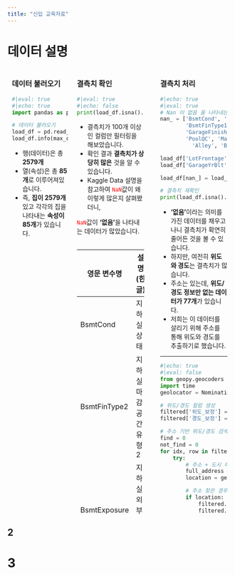 ```yaml
---
title: "신입 교육자료"
---
```


# 데이터 설명

<div style="max-height: 1000px !important; width:100% !important; display: flex !important; justify-content: space-around !important; flex-direction: row !important;">

<div style="overflow-y:auto; width:25%; height:100%;">
<h3>데이터 불러오기</h3>

```python
#|eval: true
#|echo: true
import pandas as pd

# 데이터 불러오기
load_df = pd.read_csv('../kaggle/ames.csv')
load_df.info(max_cols=0)
```

- 행(데이터)은 총 **2579개**
- 열(속성)은 총 **85개**로 이루어져있습니다.
- 즉, **집이 2579개** 있고 각각의 집을 나타내는 **속성이 85개**가 있습니다.

</div>

<div style="overflow:auto; width:30%; max-height:100%;">

<h3>결측치 확인</h3>

```python
#|eval: true
#|echo: false
print(load_df.isna().sum()[load_df.isna().sum() > 100])

```

- 결측치가 100개 이상인 컬럼만 필터링을 해보았습니다.
- 확인 결과 <strong>결측치가 상당히 많은</strong> 것을 알 수 있습니다.
- Kaggle Data 설명을 참고하여 <code style="color:red;">NaN</code>값이 왜이렇게 많은지 살펴봤더니, 


<p style="margin-bottom: 2rem;"><code style="color:red;">NaN</code>값이 **'없음'**을 나타내는 데이터가 많았습니다.</p>

| 영문 변수명        | 설명 (한글)             |
|-------------------|--------------------------|
| BsmtCond          | 지하실 상태              |
| BsmtFinType2      | 지하실 마감 공간 유형 2  |
| BsmtExposure      | 지하실 외부 노출 여부    |
| BsmtFinType1      | 지하실 마감 공간 유형 1  |
| FireplaceQu       | 벽난로 품질              |
| GarageType        | 차고 타입                |
| GarageFinish      | 차고 마감 상태           |
| GarageQual        | 차고 품질                |
| GarageCond        | 차고 상태                |
| PoolQC            | 수영장 품질              |
| MasVnrType        | 벽돌 베니어 유형         |
| Fence             | 울타리 품질              |
| MiscFeature       | 기타 부대시설            |
| Alley             | 골목 포장 상태           |
| BsmtQual          | 지하실 품질              |

- 위 표에 들어있는 데이터는 <code style="color:red;">NaN</code> 값이 **'없음'** 을 나타냅니다.
- 그래서, 저희는 해당 데이터를 결측치로 인식하지 않고 **'없다'라는 의미를 명확히** 하고자 했습니다.

<br>

<hr>

- 또한, 리모델링 연도가 건축 연도보다 빠른 경우가 있습니다.

```python
#| echo: true
#| eval: false
# 리모델링 연도가 지어진 연도보다 빠른 경우 결측치로 판단
df[df['YearRemodAdd'] < df['YearBuilt']] # 1개
```

- 저희는 해당 데이터를 정확하지 않다고 판단하여 제거했습니다.


</div>


<div style="overflow-y:auto; width:30%; max-height:100%; padding-left: 1rem;">
<h3>결측치 처리</h3>

```python
#|echo: true
#|eval: true
# Nan 이 없음 을 나타내는 컬럼들
nan_ = ['BsmtCond', 'BsmtFinType2', 'BsmtExposure',
        'BsmtFinType1', 'FireplaceQu', 'GarageType', 
        'GarageFinish', 'GarageQual', 'GarageCond',
        'PoolQC', 'MasVnrType', 'Fence', 'MiscFeature',
          'Alley', 'BsmtQual']

load_df['LotFrontage'].fillna(0, inplace=True)
load_df['GarageYrBlt'].fillna(0, inplace=True)

load_df[nan_] = load_df[nan_].fillna("없음")

# 결측치 재확인
print(load_df.isna().sum()[load_df.isna().sum() > 0])

```

- **'없음'**이라는 의미를 가진 데이터를 채우고 나니 결측치가 확연히 줄어든 것을 볼 수 있습니다.
- 하지만, 여전히 **위도와 경도**는 결측치가 많습니다.
- 주소는 있는데, **위도/경도 정보만 없는 데이터가 77개**가 있습니다.
- 저희는 이 데이터를 살리기 위해 주소를 통해 위도와 경도를 추출하기로 했습니다.


<hr />

```python
#|echo: true
#|eval: false
from geopy.geocoders import Nominatim
import time
geolocator = Nominatim(user_agent="ames_geocoder")

# 위도/경도 컬럼 생성
filtered['위도_보정'] = None
filtered['경도_보정'] = None

# 주소 기반 위도/경도 검색
find = 0
not_find = 0
for idx, row in filtered.iterrows():
    try:
        # 주소 + 도시 이름으로 검색 정확도 향상
        full_address = f"{row['Prop_Addr']}, Ames, Iowa"
        location = geolocator.geocode(full_address)

        # 주소 찾은 경우
        if location:
            filtered.at[idx, '위도_보정'] = location.latitude
            filtered.at[idx, '경도_보정'] = location.longitude
            print(f"[O] 주소 찾음: {full_address} → 위도: {location.latitude}, 경도: {location.longitude}")
            find += 1

        # 주소 못 찾은 경우
        else:
            print(f"[X] 주소 찾을 수 없음: {full_address}")
            not_find += 1

    except Exception as e:
        print(f"[!] 오류 발생 at {row['주소']} → {e}")
        not_find += 1
    time.sleep(1)  # API 과부하 방지

# 기존 df에 위도/경도 덮어쓰기
load_df.loc[filtered.index, 'Latitude'] = filtered['위도_보정']
load_df.loc[filtered.index, 'Longitude'] = filtered['경도_보정']

# 주소 찾은 개수: 42, 찾지 못한 개수: 35
print(f"주소 찾은 개수: {find}, 찾지 못한 개수: {not_find}")    
```

- <code style="color:red;">geopy.geocoders</code>는 주소를 위도/경도로 변환해주는 라이브러리 입니다.
- 지오코딩: 주소를 위도/경도로 변환
- 지오코딩을 가능하게 해주는 라이브러리 입니다.
- <code style="color:red;">pip install geopy</code> 를 통해 설치할 수 있습니다.
- 해당 라이브러리를 통해 42개의 데이터의 위도/경도 정보를 얻을 수 있었습니다.



</div>




</div>

## 2


# 3
